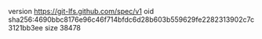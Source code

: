 version https://git-lfs.github.com/spec/v1
oid sha256:4690bbc8176e96c46f714bfdc6d28b603b559629fe2282313902c7c3121bb3ee
size 38478
